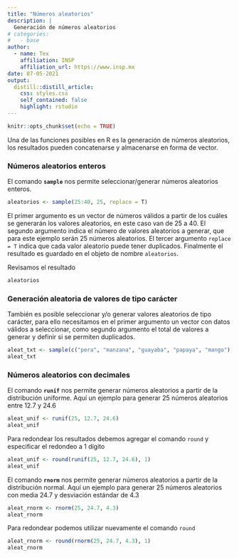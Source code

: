 ```yaml
---
title: "Números aleatorios"
description: |
  Generación de números aleatorios
# categories:
#   - base
author:
  - name: Tex
    affiliation: INSP
    affiliation_url: https://www.insp.mx
date: 07-05-2021
output:
  distill::distill_article:
    css: styles.css
    self_contained: false
    highlight: rstudio
---
```


```r
knitr::opts_chunk$set(echo = TRUE)
```

Una de las funciones posibles en R es la generación de números aleatorios, los resultados pueden concatenarse y almacenarse en forma de vector.

### Números aleatorios enteros

El comando **`sample`** nos permite seleccionar/generar números aleatorios enteros.

```r
aleatorios <- sample(25:40, 25, replace = T)
```

El primer argumento es un vector de números válidos a partir de los cuáles se generarán los valores aleatorios, en este caso van de 25 a 40. El segundo argumento indica el número de valores aleatorios a generar, que para este ejemplo serán 25 números aleatorios. El tercer argumento `replace = T` indica que cada valor aleatorio puede tener duplicados. Finalmente el resultado es guardado en el objeto de nombre `aleatorios`.

Revisamos el resultado

```r
aleatorios
```

### Generación aleatoria de valores de tipo carácter

También es posible seleccionar y/o generar valores aleatorios de tipo carácter, para ello necesitamos en el primer argumento un vector con datos válidos a seleccionar, como segundo argumento el total de valores a generar y definir si se permiten duplicados. 

```r
aleat_txt <- sample(c("pera", "manzana", "guayaba", "papaya", "mango"), 25, replace = TRUE)
aleat_txt
```

### Números aleatorios con decimales

El comando **`runif`** nos permite generar números aleatorios a partir de la distribución uniforme. Aquí un ejemplo para generar 25 números aleatorios entre 12.7 y 24.6

```r
aleat_unif <- runif(25, 12.7, 24.6)
aleat_unif
```

Para redondear los resultados debemos agregar el comando `round` y especificar el redondeo a 1 dígito

```r
aleat_unif <- round(runif(25, 12.7, 24.6), 1)
aleat_unif
```

El comando **`rnorm`** nos permite generar números aleatorios a partir de la distribución normal. Aquí un ejemplo para generar 25 números aleatorios con media 24.7 y desviación estándar de 4.3

```r
aleat_rnorm <- rnorm(25, 24.7, 4.3)
aleat_rnorm
```

Para redondear podemos utilizar nuevamente el comando `round`

```r
aleat_rnorm <- round(rnorm(25, 24.7, 4.3), 1)
aleat_rnorm
```


